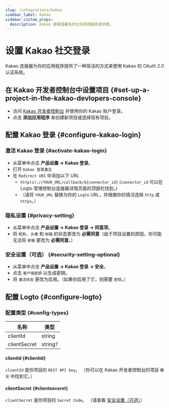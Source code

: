```yaml
---
slug: /integrations/kakao
sidebar_label: Kakao
sidebar_custom_props:
  description: Kakao 是韩国著名的社交网络服务提供商。
---
```



# 设置 Kakao 社交登录

Kakao 连接器为你的应用程序提供了一种简洁的方式来使用 Kakao 的 OAuth 2.0 认证系统。

<GuideTip />

## 在 Kakao 开发者控制台中设置项目 \{#set-up-a-project-in-the-kakao-devlopers-console}

- 访问 [Kakao 开发者控制台](https://developers.kakao.com/console/app) 并使用你的 Kakao 账户登录。
- 点击 **添加应用程序** 来创建新项目或选择现有项目。

## 配置 Kakao 登录 \{#configure-kakao-login}

### 激活 Kakao 登录 \{#activate-kakao-login}

- 从菜单中点击 **产品设置 -> Kakao 登录**。
- 打开 `Kakao 登录激活`
- 在 `Redirect URI` 中添加以下 URL
  - `http(s)://YOUR_URL/callback/${connector_id}` (`connector_id` 可以在 Logto 管理控制台连接器详情页面的顶部栏找到。)
  - （请将 `YOUR_URL` 替换为你的 `Logto` URL，并根据你的情况选择 `http` 或 `https`。）

### 隐私设置 \{#privacy-setting}

- 从菜单中点击 **产品设置 -> Kakao 登录 -> 同意项**。
- 将 `昵称`、`头像` 和 `邮箱` 的状态更改为 **必需同意**（由于项目设置的原因，你可能无法将 `邮箱` 更改为 **必需同意**。）

### 安全设置（可选） \{#security-setting-optional}

- 从菜单中点击 **产品设置 -> Kakao 登录 -> 安全**。
- 点击 `客户端密钥` 以生成密钥。
- 将 `激活状态` 更改为启用。（如果你启用了它，则需要 `密钥`。）

## 配置 Logto \{#configure-logto}

### 配置类型 \{#config-types}

| 名称         | 类型    |
| ------------ | ------- |
| clientId     | string  |
| clientSecret | string? |

#### clientId \{#clientid}

`clientId` 是你项目的 `REST API key`。
（你可以在 Kakao 开发者控制台的项目 `概览` 中找到它。）

#### clientSecret \{#clientseceret}

`clientSecret` 是你项目的 `Secret Code`。
（请查看 [安全设置（可选）](#security-setting-optional)）
